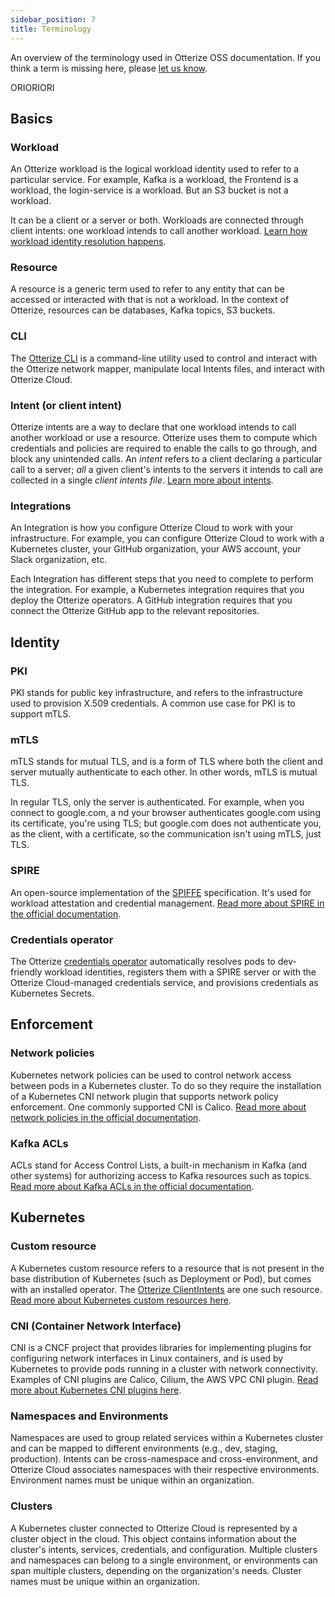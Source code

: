 ```yaml
---
sidebar_position: 7
title: Terminology
---
```


An overview of the terminology used in Otterize OSS documentation.
If you think a term is missing here, please [let us know](https://github.com/otterize/docs/issues/new).

ORIORIORI

## Basics

### Workload
An Otterize workload is the logical workload identity used to refer to a particular service. For example, Kafka is a workload, the Frontend is a workload, the login-service is a workload. But an S3 bucket is not a workload.

It can be a client or a server or both. Workloads are connected through client intents: one workload intends to call another workload. [Learn how workload identity resolution happens](/reference/service-identities).

### Resource
A resource is a generic term used to refer to any entity that can be accessed or interacted with that is not a workload. In the context of Otterize, resources can be databases, Kafka topics, S3 buckets.

### CLI
The [Otterize CLI](/reference/cli) is a command-line utility used to control and interact with the Otterize network mapper, manipulate local Intents files, and interact with Otterize Cloud.

### Intent (or client intent)
Otterize intents are a way to declare that one workload intends to call another workload or use a resource. Otterize uses them to compute which credentials and policies are required to enable the calls to go through, and block any unintended calls. An *intent* refers to a client declaring a particular call to a server; *all* a given client's intents to the servers it intends to call are collected in a single *client intents file*. [Learn more about intents](/overview/intent-based-access-control).

### Integrations
An Integration is how you configure Otterize Cloud to work with your infrastructure. For example, you can configure Otterize Cloud to work with a Kubernetes cluster, your GitHub organization, your AWS account, your Slack organization, etc.

Each Integration has different steps that you need to complete to perform the integration. For example, a Kubernetes integration requires that you deploy the Otterize operators. A GitHub integration requires that you connect the Otterize GitHub app to the relevant repositories.

## Identity

### PKI
PKI stands for public key infrastructure, and refers to the infrastructure used to provision X.509 credentials.
 A common use case for PKI is to support mTLS.

### mTLS
mTLS stands for mutual TLS, and is a form of TLS where both the client and server mutually authenticate to each other.
In other words, mTLS is mutual TLS.

In regular TLS, only the server is authenticated. For example, when you connect to google.com, a
nd your browser authenticates google.com using its certificate, you're using TLS;
but google.com does not authenticate you, as the client, with a certificate, so the communication isn't using mTLS, just TLS.

### SPIRE
An open-source implementation of the [SPIFFE](https://github.com/spiffe/spire) specification. It's used for workload attestation and credential management. [Read more about SPIRE in the official documentation](https://spiffe.io/docs/latest/spire-about/).

### Credentials operator
The Otterize [credentials operator](/reference/credentials-operator) automatically resolves pods to dev-friendly workload identities, registers them with a SPIRE server or with the Otterize Cloud-managed credentials service, and provisions credentials as Kubernetes Secrets.

## Enforcement

### Network policies
Kubernetes network policies can be used to control network access between pods in a Kubernetes cluster.
To do so they require the installation of a Kubernetes CNI network plugin that supports network policy enforcement.
One commonly supported CNI is Calico.
[Read more about network policies in the official documentation](https://kubernetes.io/docs/concepts/services-networking/network-policies/).

### Kafka ACLs
ACLs stand for Access Control Lists, a built-in mechanism in Kafka (and other systems) for authorizing access
to Kafka resources such as topics.
[Read more about Kafka ACLs in the official documentation](https://docs.confluent.io/platform/current/kafka/authorization.html#authorization-using-acls).

## Kubernetes
### Custom resource
A Kubernetes custom resource refers to a resource that is not present in the base distribution of Kubernetes (such as Deployment or Pod), but comes with an installed operator. The [Otterize ClientIntents](/overview/intent-based-access-control) are one such resource. [Read more about Kubernetes custom resources here](https://kubernetes.io/docs/concepts/extend-kubernetes/api-extension/custom-resources/).

### CNI (Container Network Interface)
CNI is a CNCF project that provides libraries for implementing plugins for configuring network interfaces in Linux containers, and is used by Kubernetes to provide pods running in a cluster with network connectivity.
Examples of CNI plugins are Calico, Cilium, the AWS VPC CNI plugin. [Read more about Kubernetes CNI plugins here](https://kubernetes.io/docs/concepts/extend-kubernetes/compute-storage-net/network-plugins/).

### Namespaces and Environments
Namespaces are used to group related services within a Kubernetes cluster and can be mapped to different environments (e.g., dev, staging, production). Intents can be cross-namespace and cross-environment, and Otterize Cloud associates namespaces with their respective environments. Environment names must be unique within an organization.

### Clusters
A Kubernetes cluster connected to Otterize Cloud is represented by a cluster object in the cloud. This object contains information about the cluster's intents, services, credentials, and configuration. Multiple clusters and namespaces can belong to a single environment, or environments can span multiple clusters, depending on the organization's needs. Cluster names must be unique within an organization.